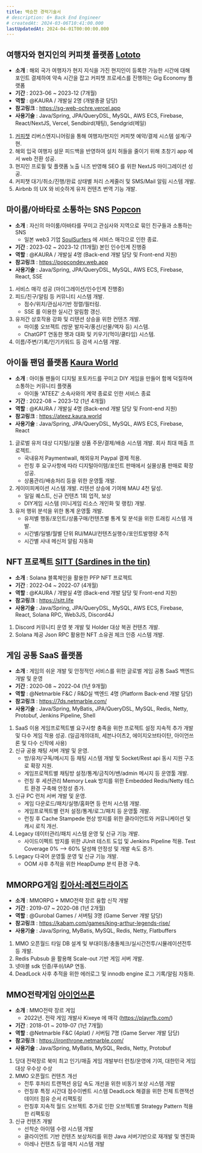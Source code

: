 ```yaml
---
title: 백승찬 경력기술서
# description: 6+ Back End Engineer
# createdAt: 2024-03-06T10:41:00.000
lastUpdatedAt: 2024-04-01T00:00:00.000
---
```


## 여행자와 현지인의 커피챗 플랫폼 [Lototo](https://sg-web-ochre.vercel.app)
* **소개** : 해외 국가 여행자가 현지 지식을 가진 현지인이 등록한 가능한 시간에 대해 포인트 결제하여 약속 시간을 잡고 커피챗 프로세스를 진행하는 Gig Economy 플랫폼
* **기간** : 2023-06 ~ 2023-12 (7개월)
* **역할** : @KAURA / 개발실 2명 (개발총괄 담당)
* **참고링크** : https://sg-web-ochre.vercel.app
* **사용기술** : Java/Spring, JPA/QueryDSL, MySQL, AWS ECS, Firebase, React/NextJS, Vercel, Sendbird(채팅), Sendgrid(메일)
1. [커피챗](https://www.coffeechat.kr/) 리버스엔지니어링을 통해 여행자/현지인 커피챗 예약/결제 시스템 설계/구현.
2. 해외 입국 여행자 설문 피드백을 반영하여 설치 허들을 줄이기 위해 초창기 app 에서 web 전환 성공.
3. 현지인 프로필 및 플랫폼 노출 니즈 반영해 SEO 를 위한 NextJS 마이그레이션 성공.
4. 커피챗 대기/취소/진행/완료 상태별 처리 스케줄러 및 SMS/Mail 알림 시스템 개발.
5. Airbnb 의 UX 와 비슷하게 유저 컨텐츠 번역 기능 개발.

## 마이룸/아바타로 소통하는 SNS [Popcon](https://popcondev.web.app)
* **소개** : 자신의 마이룸/아바타를 꾸미고 관심사와 지역으로 묶인 친구들과 소통하는 SNS
    - 일본 web3 기업 [SoulSurfers](https://soulsurfers.jp) 에 서비스 매각으로 인한 종료.
* **기간** : 2023-02 ~ 2023-12 (11개월) 본인 인수인계 진행중
* **역할** : @KAURA / 개발실 4명 (Back-end 개발 담당 및 Front-end 지원)
* **참고링크** : https://popcondev.web.app
* **사용기술** : Java/Spring, JPA/QueryDSL, MySQL, AWS ECS, Firebase, React, SSE
1. 서비스 매각 성공 (마이그레이션/인수인계 진행중)
2. 피드/친구/알림 등 커뮤니티 시스템 개발.
    - 점수/위치/관심사기반 정렬/필터링.
    - SSE 를 이용한 실시간 알림함 갱신.
3. 유저간 상호작용 강화 및 리텐션 상승을 위한 컨텐츠 개발.
    - 마이룸 오브젝트 (방문 발자국/풍선/선물/액자 등) 시스템.
    - ChatGPT 연동한 펫과 대화 및 키우기(먹이/쿨타임) 시스템.
4. 이름/주변/기록/인기키워드 등 검색 시스템 개발.

## 아이돌 팬덤 플랫폼 [Kaura World](https://ateez.kaura.world)
* **소개** : 아이돌 팬들이 디지털 포토카드를 꾸미고 DIY 게임을 만들어 함께 덕질하며 소통하는 커뮤니티 플랫폼
    - 아이돌 ‘ATEEZ’ 소속사와의 계약 종료로 인한 서비스 종료
* **기간** : 2022-08 ~ 2023-12 (1년 4개월)
* **역할** : @KAURA / 개발실 4명 (Back-end 개발 담당 및 Front-end 지원)
* **참고링크** : https://ateez.kaura.world
* **사용기술** : Java/Spring, JPA/QueryDSL, MySQL, AWS ECS, Firebase, React
1. 글로벌 유저 대상 디지털/실물 상품 주문/결제/배송 시스템 개발. 회사 최대 매출 프로젝트.
    - 국내유저 Paymentwall, 해외유저 Paypal 결제 적용.
    - 런칭 후 요구사항에 따라 디지털아이템/포인트 판매에서 실물상품 판매로 확장 성공.
    - 상품관리/배송처리 등을 위한 운영툴 개발.
2. 게이미피케이션 시스템 개발. 리텐션 상승에 기여해 MAU 4천 달성.
    - 일일 퀘스트, 신규 컨텐츠 1회 업적, 보상
    - DIY게임 시스템 (미니게임 리소스 개인화 및 랭킹) 개발.
3. 유저 행위 분석을 위한 통계 운영툴 개발.
    - 유저별 행동/포인트/상품구매/컨텐츠별 통계 및 분석을 위한 트래킹 시스템 개발.
    - 시간별/일별/월별 단위 RU/MAU/컨텐츠실행수/포인트발행량 추적
    - 시간별 사내 메신저 알림 자동화

## NFT 프로젝트 [SITT (Sardines in the tin)](https://sitt.life)
* **소개** : Solana 블록체인을 활용한 PFP NFT 프로젝트
* **기간** : 2022-04 ~ 2022-07 (4개월)
* **역할** : @KAURA / 개발실 4명 (Back-end 개발 담당 및 Front-end 지원)
* **참고링크** : https://sitt.life
* **사용기술** : Java/Spring, JPA/QueryDSL, MySQL, AWS ECS, Firebase, React, Solana RPC, Web3JS, Discord4J
1. Discord 커뮤니티 운영 봇 개발 및 Holder 대상 복권 컨텐츠 개발.
2. Solana 제공 Json RPC 활용한 NFT 소유권 체크 인증 시스템 개발.

## 게임 공통 SaaS 플랫폼
* **소개** : 게임의 쉬운 개발 및 안정적인 서비스를 위한 글로벌 게임 공통 SaaS 백엔드 개발 및 운영
* **기간** : 2020-08 ~ 2022-04 (1년 9개월)
* **역할** : @Netmarble F&C / R&D실 백엔드 4명 (Platform Back-end 개발 담당)
* **참고링크** : https://7ds.netmarble.com/
* **사용기술** : Java/Spring, MyBatis, JPA/QueryDSL, MySQL, Redis, Netty, Protobuf, Jenkins Pipeline, Shell
1. SaaS 이용 게임프로젝트별 요구사항 충족을 위한 프로젝트 설정 지속적 추가 개발 및 다수 게임 적용 성공. (일곱개의대죄, 세븐나이츠2, 에이지오브타이탄, 아이언쓰론 및 다수 신작에 사용)
2. 신규 공용 채팅 서버 개발 및 운영.
    - 방/유저/구독/메시지 등 채팅 시스템 개발 및 Socket/Rest api 동시 지원 구조로 확장 지원.
    - 게임프로젝트별 채팅방 설정/통계/금칙어/밴/admin 메시지 등 운영툴 개발.
    - 런칭 후 세션관리 Memory Leak 방지를 위한 Embedded Redis/Netty 테스트 환경 구축해 안정성 증가.
3. 신규 PC 런처 서버 개발 및 운영.
    - 게임 다운로드/패치/실행/홈화면 등 런처 시스템 개발.
    - 게임프로젝트별 런처 설정/통계/로그/패치 등 운영툴 개발.
    - 런칭 후 Cache Stampede 현상 방지를 위한 클라이언트와 커뮤니케이션 및 캐시 로직 개선.
4. Legacy 데이터관리/패치 시스템 운영 및 신규 기능 개발.
    - 사이드이펙트 방지를 위한 JUnit 테스트 도입 및 Jenkins Pipeline 적용. Test Coverage 0% --> 60% 달성해 안정성 및 개발 속도 증가.
5. Legacy 다국어 운영툴 운영 및 신규 기능 개발.
    - OOM 사후 추적을 위한 HeapDump 분석 환경 구축.

## MMORPG게임 [킹아서:레전드라이즈](https://kabam.com/games/king-arthur-legends-rise/)
* **소개** : MMORPG + MMO전략 장르 융합 신작 개발
* **기간** : 2019-07 ~ 2020-08 (1년 2개월)
* **역할** : @Gurobal Games / 서버팀 3명 (Game Server 개발 담당)
* **참고링크** : https://kabam.com/games/king-arthur-legends-rise/
* **사용기술** : Java/Spring, MyBatis, MySQL, Redis, Netty, Flatbuffers
1. MMO 오픈월드 타일 DB 설계 및 부대이동/충돌체크/실시간전투/시뮬레이션전투 등 개발.
2. Redis Pubsub 을 활용해 Scale-out 기반 게임 서버 개발.
3. 넷마블 sdk 인증/푸쉬/IAP 연동.
4. DeadLock 사후 추적을 위한 에러로그 및 innodb engine 로그 기록/알림 자동화.

## MMO전략게임 [아이언쓰론](https://ironthrone.netmarble.com/)
* **소개** : MMO전략 장르 게임
    - 2022년. 전략 게임 개발사 Kixeye 에 매각 (https://playrfb.com/)
* **기간** : 2018-01 ~ 2019-07 (1년 7개월)
* **역할** : @Netmarble F&C (4plat) / 서버팀 7명 (Game Server 개발 담당)
* **참고링크** : https://ironthrone.netmarble.com/
* **사용기술** : Java/Spring, MyBatis, MySQL, Redis, Netty, Protobuf
1. 당대 전략장르 북미 최고 인기/매출 게임 개발부터 런칭/운영에 기여, 대한민국 게임대상 우수상 수상
2. MMO 오픈월드 컨텐츠 개선
    - 전투 후처리 트랜잭션 응답 속도 개선을 위한 비동기 보상 시스템 개발
    - 런칭후 특정 시간대 점수이벤트 시스템 DeadLock 해결을 위한 전체 트랜잭션 데이터 점유 순서 리팩토링
    - 런칭후 지속적 월드 오브젝트 추가로 인한 오브젝트별 Strategy Pattern 적용한 리팩토링
3. 신규 컨텐츠 개발
    - 선착순 아이템 수령 시스템 개발
    - 클라이언트 기반 컨텐츠 보상처리를 위한 Java 서버기반으로 재개발 및 엔진화
    - 아레나 컨텐츠 듀얼 매치 시스템 개발